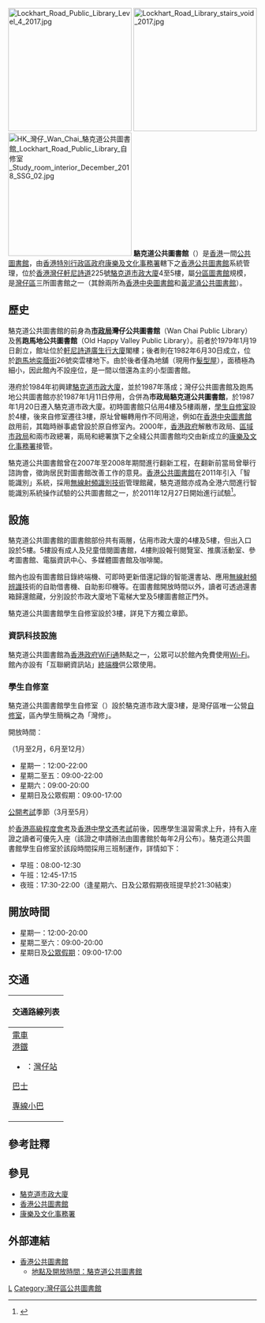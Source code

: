 {{Infobox_Library 
| 名字    = 駱克道公共圖書館
| 英文名  = Lockhart Road Public Library 
| 圖像    = Lockhart Road Public Library Entrance 2018.jpg
| 類型    = [[分區圖書館|分區圖書館]]<br/>[[公共圖書館|公共圖書館]]
| 建造時間= 1984年
| 地址    = [[香港|香港]][[灣仔|灣仔]][[軒尼詩道|軒尼詩道]]225號<br/>[[駱克道市政大廈|駱克道市政大廈]]3樓（學生自修室）及4-5樓（圖書館）
| 隸屬於  = [[康樂及文化事務署|康樂及文化事務署]]<br/>[[香港公共圖書館|香港公共圖書館]]
| 藏品    = [[圖書|圖書]]、[[視聽資料|視聽資料]]及[[報刊|報刊]]
}}
[[File:Lockhart_Road_Public_Library_Level_4_2017.jpg|250px]]
[[File:Lockhart_Road_Library_stairs_void_2017.jpg|250px]]
[[File:HK_灣仔_Wan_Chai_駱克道公共圖書館_Lockhart_Road_Public_Library_自修室_Study_room_interior_December_2018_SSG_02.jpg|250px]]
'''駱克道公共圖書館'''（{{lang-en|'''Lockhart Road Public Library'''}}）是[[香港|香港]]一間[[公共圖書館|公共圖書館]]，由[[香港特別行政區政府|香港特別行政區政府]][[康樂及文化事務署|康樂及文化事務署]]轄下之[[香港公共圖書館|香港公共圖書館]]系統管理，位於[[香港|香港]][[灣仔|灣仔]][[軒尼詩道|軒尼詩道]]225號[[駱克道市政大廈|駱克道市政大廈]]4至5樓，屬[[分區圖書館|分區圖書館]]規模，是[[灣仔區|灣仔區]]三所圖書館之一（其餘兩所為[[香港中央圖書館|香港中央圖書館]]和[[黃泥涌公共圖書館|黃泥涌公共圖書館]]）。

==歷史==
駱克道公共圖書館的前身為'''[[市政局_(香港)|市政局]]灣仔公共圖書館'''（Wan Chai Public Library）及舊'''跑馬地公共圖書館'''（Old Happy Valley Public Library）。前者於1979年1月19日創立，館址位於[[軒尼詩道|軒尼詩道]][[廣生行大廈|廣生行大廈]]閣樓；後者則在1982年6月30日成立，位於[[跑馬地|跑馬地]][[奕蔭街|奕蔭街]]26號奕雲樓地下。由於後者僅為地舖（現用作[[髮型屋|髮型屋]]），面積極為細小，因此館內不設座位，是一間以借還為主的小型圖書館。

港府於1984年初興建[[駱克道市政大廈|駱克道市政大廈]]，並於1987年落成；灣仔公共圖書館及跑馬地公共圖書館亦於1987年1月11日停用，合併為'''市政局駱克道公共圖書館'''，於1987年1月20日遷入駱克道市政大廈。初時圖書館只佔用4樓及5樓兩層，[[自修室|學生自修室]]設於4樓，後來自修室遷往3樓，原址曾輾轉用作不同用途，例如在[[香港中央圖書館|香港中央圖書館]]啟用前，其臨時辦事處曾設於原自修室內。2000年，[[香港政府|香港政府]]解散市政局、[[區域市政局|區域市政局]]和兩市政總署，兩局和總署旗下之全綫公共圖書館均交由新成立的[[康樂及文化事務署|康樂及文化事務署]]接管。

駱克道公共圖書館曾在2007年至2008年期間進行翻新工程，在翻新前當局曾舉行諮詢會，徵詢居民對圖書館改善工作的意見。[[香港公共圖書館|香港公共圖書館]]在2011年引入「智能識別」系統，採用[[無線射頻辨識|無線射頻識別技術]]管理館藏，駱克道館亦成為全港六間進行智能識別系統操作試驗的公共圖書館之一，於2011年12月27日開始進行試驗<ref>{{cite web |author1=民政事務局 |title=立法會民政事務委員會 公共圖書館服務的發展 |url=https://www.legco.gov.hk/yr11-12/chinese/panels/ha/papers/hacb2-2272-1-c.pdf |website=立法會 |accessdate=2020-10-24 |date=2012-06-08 |quote=已於二零一一年十二月在六間選定 圖 書 館（ 兩 間 分 別 位 於 沙 田和大會堂的主要圖書館、兩間分別位於駱克道和荔枝角的 分區圖書館，以及兩間分別 位於順利邨和天水圍北的小型圖 書 館 ）一 併 推 行 新 世 代 綜 合 圖 書 館 系 統 和 無線射頻識別技術應用試驗計劃。}}</ref>。

==設施==
駱克道公共圖書館的圖書館部份共有兩層，佔用市政大廈的4樓及5樓，但出入口設於5樓。5樓設有成人及兒童借閱圖書館，4樓則設報刊閱覽室、推廣活動室、參考圖書館、電腦資訊中心、多媒體圖書館及咖啡閣。

館內也設有圖書館目錄終端機、可即時更新借還記錄的智能還書站、應用[[無線射頻辨識|無線射頻辨識]]技術的自助借書機、自助影印機等。在圖書館開放時間以外，讀者可透過還書箱歸還館藏，分別設於市政大廈地下電梯大堂及5樓圖書館正門外。

駱克道公共圖書館學生自修室設於3樓，詳見下方獨立章節。

===資訊科技設施===
駱克道公共圖書館為[[香港政府WiFi通|香港政府WiFi通]]熱點之一，公眾可以於館內免費使用[[Wi-Fi|Wi-Fi]]。館內亦設有「互聯網資訊站」[[終端機|終端機]]供公眾使用。

===學生自修室===
駱克道公共圖書館學生自修室（{{lang-en|Lockhart Road Public Library Students' Study Room}}）設於駱克道市政大廈3樓，是灣仔區唯一公營[[自修室|自修室]]，區內學生簡稱之為「灣修」。

開放時間：
;（1月至2月，6月至12月）
*星期一：12:00-22:00
*星期二至五：09:00-22:00
*星期六：09:00-20:00
*星期日及公眾假期：09:00-17:00

;[[公開考試|公開考試]]季節（3月至5月）
於[[香港高級程度會考|香港高級程度會考]]及[[香港中學文憑考試|香港中學文憑考試]]前後，因應學生溫習需求上升，持有入座證之讀者可優先入座（該證之申請辦法由圖書館於每年2月公布）。駱克道公共圖書館學生自修室於該段時間採用三班制運作，詳情如下：
*早班：08:00-12:30
*午班：12:45-17:15
*夜班：17:30-22:00（逢星期六、日及公眾假期夜班提早於21:30結束）

== 開放時間 ==
{{UTC+8}}
*星期一：12:00-20:00
*星期二至六：09:00-20:00
*星期日及[[香港節日與公眾假期|公眾假期]]：09:00-17:00

==交通==
{| class="mw-collapsible mw-collapsed wikitable" style="background:white; margin: 0 auto; width: auto;" 
! 交通路線列表
|-
|
;[[香港電車|電車]]
;[[港鐵|港鐵]]
*{{港鐵路線標誌|ISL}}：[[灣仔站|灣仔站]]
;[[香港巴士|巴士]]
{{港島巴士簡單列表|1|2A|2X|5B|5X|8|8P|11|23|23B|25|25A|26|37A|40|40M|75|90|97|789|N8|N8P|N8X|N90}}
{{過海隧道巴士簡單列表|101|111|111P|115|182|182X|601|601P|603|603P|619|619X|621|673|680|680A|680B|680P|680X|681|681P|690|690P|905|914|930|930A|930X|934|934A|935|936|948|960|961|962|962B|962X|967X|968|969|969A|978|N121|N182|N368|N373|N619|N680|N691|N930|N962|N969}}{{大嶼山巴士簡單列表|A11|E11|E11A|E11B|E11S|N11|NA11}}
;[[香港小巴|專線小巴]]
{{港島專線小巴簡單列表|4A|4C|5|10|10P|31|N4A}}
|}

== 參考註釋 ==
{{reflist}}

== 參見 ==
{{Commons|Category:Lockhart Road Public Library|駱克道公共圖書館}}
*[[駱克道市政大廈|駱克道市政大廈]]
*[[香港公共圖書館|香港公共圖書館]]
*[[康樂及文化事務署|康樂及文化事務署]]

== 外部連結 ==
*[http://www.hkpl.gov.hk/ 香港公共圖書館]
**[http://www.hkpl.gov.hk/tc/locations/wan-chai/library/lockhart-road.html 地點及開放時間：駱克道公共圖書館]

{{香港公共圖書館}}

[[Category:灣仔|L]]
[[Category:灣仔區公共圖書館|Category:灣仔區公共圖書館]]